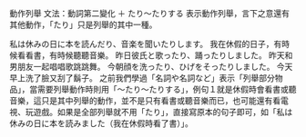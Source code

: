 動作列舉
文法：動詞第二變化 ＋ たり～たりする
表示動作列舉，言下之意還有其他動作，「たり」只是列舉的其中一種。

私は休みの日に本を読んだり、音楽を聞いたりします。
我在休假的日子，有時候看看書，有時候聽聽音樂。
昨日彼氏と歌ったり、踊ったりしました。
昨天和男朋友一起唱唱歌跳跳舞。
今朝顔を洗ったり、ひげをそったりしました。
今天早上洗了臉又刮了鬍子。
之前我們學過「名詞や名詞など」表示「列舉部分物品」，當需要列舉動作時則用「～たり～たりする」，例句１就是休假時會看書或聽音樂，這只是其中列舉的動作，並不是只有看書或聽音樂而已，也可能還有看電視、玩遊戲。如果是全部列舉就不用「たり」，直接寫原本的句子即可，如「私は休みの日に本を読みました（我在休假時看了書）」。
